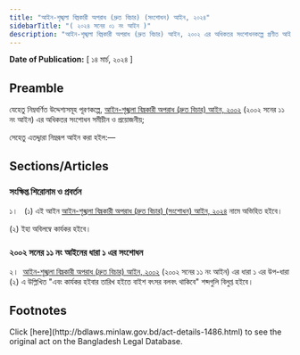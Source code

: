 ```yaml
---
title: "আইন-শৃঙ্খলা বিঘ্নকারী অপরাধ (দ্রুত বিচার) (সংশোধন) আইন, ২০২৪"
sidebarTitle: "( ২০২৪ সনের ০১ নং আইন )"
description: "আইন-শৃঙ্খলা বিঘ্নকারী অপরাধ (দ্রুত বিচার) আইন, ২০০২ এর অধিকতর সংশোধনকল্পে প্রণীত আইন"
---
```


**Date of Publication:** [ ১৪ মার্চ, ২০২৪ ]

## Preamble

যেহেতু নিম্নবর্ণিত উদ্দেশ্যসমূহ পূরণকল্পে, [আইন-শৃঙ্খলা বিঘ্নকারী অপরাধ (দ্রুত বিচার) আইন, ২০০২](/laws/volume-35/act-888 "আইন-শৃঙ্খলা বিঘ্নকারী অপরাধ (দ্রুত বিচার) আইন, ২০০২") (২০০২ সনের ১১ নং আইন) এর অধিকতর সংশোধন সমীচীন ও প্রয়োজনীয়;

সেহেতু এতদ্দ্বারা নিম্নরূপ আইন করা হইল:—

## Sections/Articles

### সংক্ষিপ্ত শিরোনাম ও প্রবর্তন

১।   (১) এই আইন [আইন-শৃঙ্খলা বিঘ্নকারী অপরাধ (দ্রুত বিচার) (সংশোধন) আইন, ২০২৪](/laws/volume-54/act-1486 "আইন-শৃঙ্খলা বিঘ্নকারী অপরাধ (দ্রুত বিচার) (সংশোধন) আইন, ২০২৪") নামে অভিহিত হইবে।

(২) ইহা অবিলম্বে কার্যকর হইবে।

### ২০০২ সনের ১১ নং আইনের ধারা ১ এর সংশোধন

২।  [আইন-শৃঙ্খলা বিঘ্নকারী অপরাধ (দ্রুত বিচার) আইন, ২০০২](/laws/volume-35/act-888 "আইন-শৃঙ্খলা বিঘ্নকারী অপরাধ (দ্রুত বিচার) আইন, ২০০২") (২০০২ সনের ১১ নং আইন) এর ধারা ১ এর উপ-ধারা (২) এ উল্লিখিত "এবং কার্যকর হইবার তারিখ হইতে বাইশ বৎসর বলবৎ থাকিবে" শব্দগুলি বিলুপ্ত হইবে।

## Footnotes

<Note>
  Click [here](http://bdlaws.minlaw.gov.bd/act-details-1486.html) to see the original act on the Bangladesh Legal Database.
</Note>
